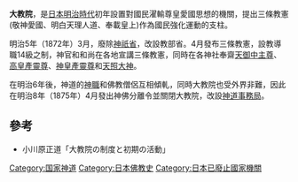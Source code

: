 '''大教院'''，是[[日本|日本]][[明治時代|明治時代]]初年設置對國民濯輸尊皇愛國思想的機關，提出三條教憲(敬神愛國、明白天理人道、奉載皇上)作為國民強化運動的支柱。

明治5年（1872年）3月，廢除[[神祇省|神祇省]]，改設教部省。4月發布三條教憲，設教導職14級之制，神官和和尚在各地宣講三條教憲，同時在各神社奉齋[[天御中主尊|天御中主尊]]、[[高皇產靈尊|高皇產靈尊]]、[[神皇產靈尊|神皇產靈尊]]和[[天照大神|天照大神]]。

在明治6年後，神道的[[神職|神職]]和佛教僧侶互相傾軋，同時大教院也受外界非難，因此在明治8年（1875年）4月發出神佛分離令並關閉大教院，改設[[神道事務局|神道事務局]]。

==參考==
*小川原正道「大教院の制度と初期の活動」

[[Category:国家神道|Category:国家神道]]
[[Category:日本佛教史|Category:日本佛教史]]
[[Category:日本已廢止國家機關|Category:日本已廢止國家機關]]